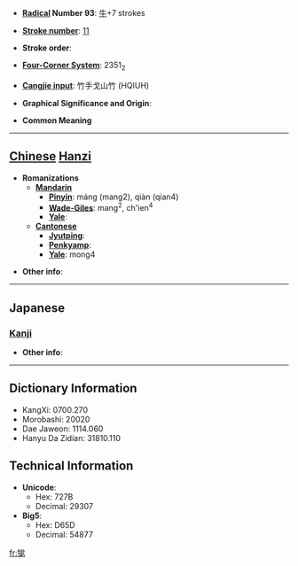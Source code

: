 * '''[[Wiktionary:Chinese radical index| Radical]] Number 93''': [[Wiktionary:Chinese radical index 牛|牛]]+7 strokes

* '''[[Wiktionary:Chinese total strokes index|Stroke number]]''': [[Wiktionary:Chinese total strokes index 11|11]]

* '''Stroke order''': 

* '''[[Wiktionary:Chinese four corner index|Four-Corner System]]''': 2351<sub>2</sub>

* '''[[Wiktionary:Chinese Cangjie index|Cangjie input]]''': 竹手戈山竹 (HQIUH)

* '''Graphical Significance and Origin''': 

* '''Common Meaning'''

----

== [[Chinese]] [[Hanzi]] ==

* '''Romanizations'''
** '''[[Mandarin]]'''
*** '''[[Pinyin]]''': máng (mang2), qiàn (qian4)
*** '''[[Wade-Giles]]''': mang<sup>2</sup>, ch'ien<sup>4</sup>
*** '''[[Yale]]''': 
** '''[[Cantonese]]'''
*** '''[[Jyutping]]''':
*** '''[[Penkyamp]]''': 
*** '''[[Yale]]''': mong4

* '''Other info''': 

----

==Japanese==
===[[Kanji]]===
{{kanji|on readings=[[ぼう]] (bō), [[もう]] (mō)|kun readings=[[まだら]] (madara)}}

* '''Other info''':  

----

== Dictionary Information ==

* KangXi: 0700.270
* Morobashi: 20020
* Dae Jaweon: 1114.060
* Hanyu Da Zidian: 31810.110

== Technical Information ==

* '''Unicode''':
** Hex: 727B
** Decimal: 29307
* '''Big5''':
** Hex: D65D
** Decimal: 54877

[[fr:牻]]